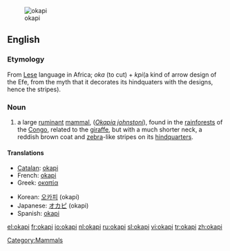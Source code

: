 [[Image:Okapi2.jpg|thumb|okapi]]
==English==

===Etymology===
From [[Lese]] language in Africa; ''oka'' (to cut) + ''kpi''(a kind of arrow design of the Efe, from the myth that it decorates its hindquaters with the designs, hence the stripes).

===Noun===
{{wikipedia}}
{{en-noun}}

# a large [[ruminant]] [[mammal]], (''[[Okapia johnstoni]]''), found in the [[rainforest]]s of the [[Congo]], related to the [[giraffe]], but with a much shorter neck, a reddish brown coat and [[zebra]]-like stripes on its [[hindquarters]].

====Translations====
{{top}}
*[[Catalan]]: [[okapi]]
*French: [[okapi]] {{m}}
*Greek: [[οκαπία]]
{{mid}}
*Korean: [[오카피]] (okapi)
*Japanese: [[オカピ]] (okapi)
*Spanish: [[okapi]]
{{bottom}}

[[Category:Mammals]]

[[el:okapi]]
[[fr:okapi]]
[[io:okapi]]
[[nl:okapi]]
[[ru:okapi]]
[[sl:okapi]]
[[vi:okapi]]
[[tr:okapi]]
[[zh:okapi]]